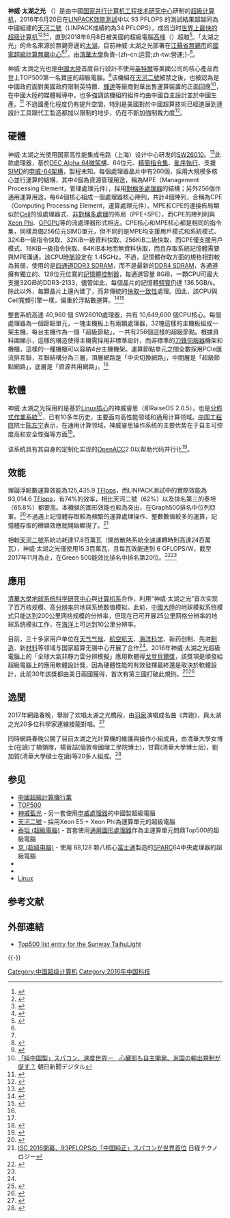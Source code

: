 {{coord|31|32|55.01|N|120|14|52.94|E|region:CN_type:landmark|display=title}}
{{NoteTA
|G1=IT
|1=zh-hans:阵列;zh-hant:陣列
}}
{{Infobox custom computer
| Image          = 
| Caption        =
| Website        =[http://www.nsccwx.cn/ www.nsccwx.cn]
| Dates          = 2015年12月31日
| Location       = {{CHN}}[[江苏省|江苏省]][[无锡市|无锡市]]
| Sponsors       = 国家并行计算机工程<br>技术研究中心
| Operators      = [[国家超级计算无锡中心|国家超级计算无锡中心]]<br>[[清華大學|清華大學]]
| Architecture   = 40,960枚[[申威处理器|申威处理器]]<br>SW26010型 260核心CPU
| Memory         = 1.31[[拍字节|PB]] 
| Storage        = 
| Speed          = 實際效能：93.0146[[FLOPS|PFlops]]<br />理論效能：125.4359PFlops
| Power          = 15,371.00[[千瓦|kW]]
| OS             = 基於Linux核心的神威睿思 2.0.5
| Space          = 605 平方米
| Cost           = 18億元人民幣<br>（約合2.73億美元）
| ChartName      = [[TOP500|TOP500]]
| ChartPosition  = #4
| ChartDate      = 2020年6月
| Purpose        = 石油勘探，[[生命科学|生命科学]]<br>[[天气预报|天气预报]]，[[工业设计|工业设计]]<br>药物研发
| Legacy         = [[戈登貝爾獎|戈登貝爾獎]]獲得平台，打破30年來該獎都由美日獲得的情況
| Emulators      =
| Sources        = [http://www.top500.org/system/178764 top500.org]
}}

'''神威·太湖之光<!-- （中国大陆媒体的报道当中“神威”与“太湖之光”之间都有间隔号） -->''' （{{lang-en|Sunway TaihuLight}}）是由中國[[国家并行计算机工程技术研究中心|国家并行计算机工程技术研究中心]]研制的[[超級電腦|超級计算机]]，2016年6月20日在[[LINPACK|LINPACK效能測試]]中以 93 PFLOPS 的測試結果超越同為中國組建的[[天河二號|天河二號]]（LINPACK成績約為34 PFLOPS），成爲当时[[TOP500|世界上最快的超级计算机]]<ref name=top500>{{Cite web|url=http://www.top500.org/news/china-tops-supercomputer-rankings-with-new-93-petaflop-machine/|title=China Tops Supercomputer Rankings with New 93-Petaflop Machine|website=www.top500.org|access-date=2016-06-20|archive-date=2019-05-31|archive-url=https://web.archive.org/web/20190531062222/https://www.top500.org/news/china-tops-supercomputer-rankings-with-new-93-petaflop-machine/|dead-url=no}}</ref><ref>{{cite news|title=陸神威太湖之光 躍居全球最快超級電腦|url=http://www.cna.com.tw/news/firstnews/201606200346-1.aspx|author=|accessdate=2016-06-20|archive-date=2016-06-23|archive-url=https://web.archive.org/web/20160623072356/http://www.cna.com.tw/news/firstnews/201606200346-1.aspx|dead-url=no}}</ref><ref name=bloomberg2016>{{Cite web|url=http://www.bloomberg.com/news/articles/2016-06-20/world-s-fastest-supercomputer-now-has-chinese-chip-technology|title=World’s Fastest Supercomputer Now Has Chinese Chip Technology|last=Clark|first=Jack|last2=King|first2=Ian|date=June 20, 2016|website=Bloomberg.com|access-date=2016-06-20|archive-date=2019-05-14|archive-url=https://web.archive.org/web/20190514140108/https://www.bloomberg.com/news/articles/2016-06-20/world-s-fastest-supercomputer-now-has-chinese-chip-technology|dead-url=no}}</ref><ref>{{Cite web|url=http://www.bbc.co.uk/news/technology-36575947|title=China builds world's most powerful computer|date=2016-06-20|website=BBC News|access-date=2016-06-20|archive-date=2019-04-04|archive-url=https://web.archive.org/web/20190404160838/https://www.bbc.co.uk/news/technology-36575947|dead-url=no}}</ref>，直到2018年6月8日被美國的超級電腦[[高峰_(超級電腦)|高峰]]（{{lang|en|Summit}}）超越<ref>{{cite web|url=https://www.nytimes.com/2018/06/08/technology/supercomputer-china-us.html?hp&action=click&pgtype=Homepage&clickSource=story-heading&module=first-column-region&region=top-news&WT.nav=top-news|title=You’d Need 63 Billion Years to Do What This Supercomputer Can Do in a Second|last=Lohr|first=Steve|date=2018-06-08|publisher=New York Times|accessdate=2018-12-08|deadurl=no|archiveurl=https://web.archive.org/web/20180610010334/https://www.nytimes.com/2018/06/08/technology/supercomputer-china-us.html?hp&action=click&pgtype=Homepage&clickSource=story-heading&module=first-column-region&region=top-news&WT.nav=top-news|archivedate=2018-06-10|df=}}</ref>。「太湖之光」的命名來源於無錫旁邊的[[太湖|太湖]]。目前神威·太湖之光部署在[[江蘇省|江蘇省]][[無錫市|無錫市]]的[[國家超級計算無錫中心|國家超級計算無錫中心]]<ref name=bloomberg2016/><ref name=top500/>，由[[清華大學|清華大學]]負責-{zh-cn:运营;zh-tw:營運;}-<ref name=aaaa>{{cite web|title=清华运营的“神威·太湖之光”荣膺世界超算冠军|url=http://news.tsinghua.edu.cn/publish/thunews/9648/2016/20160622150721227910868/20160622150721227910868_.html|website=清华大学新闻中心|access-date=2016-06-30|archive-date=2019-05-20|archive-url=https://web.archive.org/web/20190520081757/http://news.tsinghua.edu.cn/publish/thunews/9648/2016/20160622150721227910868/20160622150721227910868_.html|dead-url=no}}</ref>。

神威·太湖之光也是[[中國大陸|中國大陸]]首度自行設計不使用[[英特爾|英特爾]]等美國公司的核心產品而登上TOP500第一名寶座的超級電腦。<ref>{{cite news
|title=全球最快超級電腦 中國大陸神威太湖之光
|url=https://tw.news.yahoo.com/%E5%85%A8%E7%90%83%E6%9C%80%E5%BF%AB%E8%B6%85%E7%B4%9A%E9%9B%BB%E8%85%A6-%E4%B8%AD%E5%9C%8B%E5%A4%A7%E9%99%B8%E7%A5%9E%E5%A8%81%E5%A4%AA%E6%B9%96%E4%B9%8B%E5%85%89-112008166.html
|author=
|accessdate=2016-06-20
|archive-date=2016-08-11
|archive-url=https://web.archive.org/web/20160811212546/https://tw.news.yahoo.com/%E5%85%A8%E7%90%83%E6%9C%80%E5%BF%AB%E8%B6%85%E7%B4%9A%E9%9B%BB%E8%85%A6-%E4%B8%AD%E5%9C%8B%E5%A4%A7%E9%99%B8%E7%A5%9E%E5%A8%81%E5%A4%AA%E6%B9%96%E4%B9%8B%E5%85%89-112008166.html
|dead-url=no
}}</ref>该機組在[[天河二號|天河二號]]被禁之後，也被認為是中國政府面對美國政府限制英特爾、[[輝達|輝達]]等廠商對華出售運算裝置的正面回應<ref>[http://www.asahi.com/articles/DA3S12418963.html 「純中国製」スパコン、速度世界一　心臓部も自主開発、米国の輸出規制が促す？] {{Wayback|url=http://www.asahi.com/articles/DA3S12418963.html |date=20190525051030 }} 朝日新聞デジタル</ref>，在中國大陸的媒體報導中，也多強調該機組的組件均由中國自主設計並於中國生產。<ref>{{cite web|title=最新世界超级计算机TOP500榜单出炉：中国“神威·太湖之光”夺冠|url=http://www.ithome.com/html/discovery/234847.htm|website=IT之家|access-date=2016-06-21|archive-date=2016-06-27|archive-url=https://web.archive.org/web/20160627125725/http://www.ithome.com/html/discovery/234847.htm|dead-url=no}}</ref>
不過國產化程度仍有提升空間，特別是美國對於中國超算技術已經進展到連設計工具跟代工製造都加以限制的地步，仍在不斷加強制裁力度<ref>{{Cite web |url=https://www.bbc.com/zhongwen/trad/science-56729791 |title=存档副本 |access-date=2021-04-14 |archive-date=2021-04-26 |archive-url=https://web.archive.org/web/20210426212033/https://www.bbc.com/zhongwen/trad/science-56729791 |dead-url=no }}</ref>。

== 硬體 ==

神威·太湖之光使用国家高性能集成电路（上海）设计中心研发的[[SW26010|SW26010]]。<ref>{{cite web|title=申威处理器 中国超算最强芯此款處理器|url=http://www.most.gov.cn/kjbgz/201606/t20160628_126168.htm|access-date=2017-06-20|archive-date=2019-09-16|archive-url=https://web.archive.org/web/20190916060805/http://www.most.gov.cn/kjbgz/201606/t20160628_126168.htm|dead-url=no}}</ref>此款處理器，基於[[DEC_Alpha|DEC Alpha 64微架構]]、64位元、[[精簡指令集|精簡指令集]]、[[亂序執行|亂序執行]]、支援[[SIMD|SIMD]]的[[申威处理器|申威-64架構]]，製程未知。每個處理器晶片中有260個{{le|運算核心|Compute kernel|核心}}，採用大規模多核心並行運算的結構，其中4個為資源管理用途，稱為MPE（Management Processing Element，管理處理元件），採用[[對稱多處理|對稱多處理器]]的結構；另外256個作通用運算用途，每64個核心組成一個處理器核心陣列，共計4個陣列，合稱為CPE（Computing Processing Element，運算處理元件）。MPE和CPE的連接佈局類似於[[Cell_(微處理器)|Cell]]的協處理器式、[[非對稱多處理|非對稱多處理]]的佈局（PPE+SPE），而CPE的陣列則與[[Xeon_Phi|Xeon Phi]]、[[GPGPU|GPGPU]]等的流處理器形式相近。CPE核心和MPE核心都是相同的指令集，同樣具備256位元SIMD單元，但不同的是MPE均支援用戶模式和系統模式、32KiB一級指令快取、32KiB一級資料快取、256KiB二級快取，而CPE僅支援用戶模式、16KiB一級指令快取、64KiB本地{{link-en|暫存式記憶體|Scratchpad memory}}而無資料快取，而且存取系統記憶體需要與MPE溝通。該CPU[[時脈|時脈]]設定在 1.45GHz。不過，記憶體存取方面的規格相對較為貧弱，使用的是[[四通道|四通道]][[DDR3_SDRAM|DDR3 SDRAM]]，而不是最新的[[DDR4_SDRAM|DDR4 SDRAM]]，各通道擁有獨立的、128位元位寬的[[記憶體控制器|記憶體控制器]]，每通道容量 8GiB，一顆CPU可最大支援32GiB的DDR3-2133，儘管如此，每個晶片的記憶體[[頻寬|頻寬]]仍達 136.5GB/s。除此以外，每顆晶片上還內建了{{link-en|片上網路互聯|Network on a chip}}，而非傳統的[[快取一致性|快取一致性]]處理。因此，該CPU與Cell寬頻引擎一樣，偏重於浮點數運算。<ref>{{cite web|title=China Tops Supercomputer Rankings with New 93-Petaflop Machine|url=https://www.top500.org/news/china-tops-supercomputer-rankings-with-new-93-petaflop-machine/|website=top500.org|accessdate=2016-08-07|archive-date=2016-10-03|archive-url=https://web.archive.org/web/20161003052054/https://www.top500.org/news/china-tops-supercomputer-rankings-with-new-93-petaflop-machine/|dead-url=no}}</ref><ref name=dongarra2016>{{Cite web|url=http://www.netlib.org/utk/people/JackDongarra/PAPERS/sunway-report-2016.pdf|title=Report on the Sunway TaihuLight System|last=Dongarra|first=Jack|date=June 20, 2016|website=www.netlib.org|publisher=|access-date=June 20, 2016|archive-date=2018-11-10|archive-url=https://web.archive.org/web/20181110192953/http://www.netlib.org/utk/people/JackDongarra/PAPERS/sunway-report-2016.pdf|dead-url=no}}</ref>

整套系統高達 40,960 個 SW26010處理器，共有 10,649,600 個CPU核心。每個處理器為一個節點單元，一塊主機板上有兩顆處理器，32塊這樣的主機板組成一架主機，每台主機作為一個「超級節點」，一共有256個這樣的超級節點。根據資料圖顯示，這樣的構造使得主機需採用非標準設計，而非標準的[[刀鋒伺服器|刀鋒伺服器]]機架和機櫃，這樣的一種機櫃可以容納4台主機機架。運算節點單元之間全數採用PCIe匯流排互聯，互聯結構分為三層，頂層網路是「中央切換網路」，中間層是「超級節點網路」，底層是「資源共用網路」。<ref name=dongarra2016/>

== 軟體 ==
神威·太湖之光採用的是基於[[Linux核心|Linux核心]]的神威睿思（即RaiseOS 2.0.5），也是[[分佈式作業系統|分佈式作業系統]]<ref name=dongarra2016/>，已有10多年历史，主要面向高性能领域和通用计算领域。[[中国工程院|中国工程院]]院士[[陈左宁|陈左宁]]表示，在通用计算领域，神威睿思操作系统的主要优势在于自主可控度高和安全性强等方面<ref>{{cite web|title=神威太湖之光的操作系统是基于 Linux|url=http://chuansong.me/n/388157149548|access-date=2016-06-30|archive-date=2017-03-05|archive-url=https://web.archive.org/web/20170305013626/http://chuansong.me/n/388157149548|dead-url=no}}</ref>。

该系统具有其自身的定制化实现的[[OpenACC|OpenACC]]2.0以帮助代码并行化<ref>{{Cite journal|last=Fu|first=H H|last2=Liao|first2=JF|last3=Yang|first3=J Z|date=2016|title=The Sunway TaihuLight Supercomputer: System and Applications|url=http://engine.scichina.com/publisher/scp/journal/SCIS/59/7/10.1007/s11432-016-5588-7|journal=Sci. China Inf. Sci.|doi=10.1007/s11432-016-5588-7|pmid=|access-date=2016-06-22|archive-date=2020-01-25|archive-url=https://web.archive.org/web/20200125041705/http://engine.scichina.com/publisher/scp/journal/SCIS/59/7/10.1007/s11432-016-5588-7|dead-url=no}}</ref>。

== 效能 ==
理論浮點數運算效能為125,435.9 [[FLOPS|TFlops]]，而LINPACK測試中的實際效能為93,014.6 [[FLOPS|TFlops]]，有74%的效率，相比天河二號（62%）以及排名第三的泰坦（65.8%）都要高。本機組的圖形效能也較為突出，在Graph500排名中位列亞軍。<ref name="expreview2">{{cite web|title=神威太湖之光超算揭秘：国产260核自研处理器，能效比超高|url=http://www.expreview.com/47812.html|website=expreview.com|access-date=2016-08-07|archive-date=2021-01-26|archive-url=https://web.archive.org/web/20210126154021/https://www.expreview.com/47812.html|dead-url=no}}</ref>不過遇上記憶體存取較為頻繁的運算處理操作、整數數值較多的運算，記憶體存取的樽頸效應就開始顯現了。<ref>[http://techon.nikkeibp.co.jp/atcl/event/15/062100069/062100001/ ISC 2016開幕、93PFLOPSの「中国純正」スパコンが世界首位] {{Wayback|url=http://techon.nikkeibp.co.jp/atcl/event/15/062100069/062100001/ |date=20171210232033 }} 日経テクノロジー</ref>

相較[[天河二號|天河二號]]系統功耗達17.8百萬瓦（開啟散熱系統全速運轉時則高達24百萬瓦），神威·太湖之光僅使用15.3百萬瓦，且每瓦效能達到 6 GFLOPS/W，截至2017年11月為止，在Green 500能效比排名中排名第20位。<ref>{{cite web|title=260核心！中国全新超算自主CPU揭秘：举世震惊|url=http://news.mydrivers.com/1/487/487676.htm|website=mydrivers.com|access-date=2016-06-21|archive-date=2019-05-21|archive-url=https://web.archive.org/web/20190521013115/http://news.mydrivers.com/1/487/487676.htm|dead-url=no}}</ref><ref name="expreview2"/>

== 應用 ==
[[清華大學地球系统科学研究中心|清華大學地球系统科学研究中心]]與[[清華大學计算机系|计算机系]]合作，利用“神威·太湖之光”首次实现了百万核规模、高[[分辨率|分辨率]]的地球系统数值模拟。此前，[[中國大陸|中國大陸]]的地球模拟系统模式只能达到200公里网格规模的分辨率，但现在已可开展25公里网格分辨率的地球系统模拟工作，在[[海洋|海洋]]上可达到10公里分辨率。

目前，三十多家用户单位在[[氣象學|天气气候]]、[[航空航天|航空航天]]、[[海洋科学|海洋科学]]、新药创制、先进[[制造|制造]]、新[[材料學|材料]]等领域与国家超算无锡中心开展了合作<ref name=aaaa/>。2016年神威·太湖之光超級電腦上的「全球大氣非靜力雲分辨模擬」應用軟體得[[戈登貝爾獎|戈登貝爾獎]]，該獎項是頒發給超級電腦上的應用軟體設計獎，因為硬體性能的有效發揮最終還是取決於軟體設計，此前30年該獎都由美日兩國獲得，首次有第三國打破此規則。<ref>{{cite web |url=https://www.acm.org/media-center/2016/november/gordon-bell-prize-2016 |title=Chinese Research Team that Employs High Performance Computing to Understand Weather Patterns Wins 2016 ACM Gordon Bell Prize |publisher=Acm.org |date=2016-11-17 |accessdate=2018-07-22 |archive-date=2021-01-24 |archive-url=https://web.archive.org/web/20210124145706/https://www.acm.org/media-center/2016/november/gordon-bell-prize-2016 |dead-url=no }}</ref><ref>{{cite web |url=http://news.xinhuanet.com/english/2016-11/18/c_135838749.htm |title=Chinese research team wins top award in supercomputing |publisher=News.xinhuanet.com |date=2016-11-18 |accessdate=2018-07-22 |archive-date=2016-11-20 |archive-url=https://web.archive.org/web/20161120111100/http://news.xinhuanet.com/english/2016-11/18/c_135838749.htm |dead-url=no }}</ref>

==逸聞==
2017年網路春晚，舉辦了欢唱太湖之光橋段，由[[羽泉|羽泉]]演唱成名曲《奔跑》，與太湖之光20多位科學家連線接龍對唱。<ref>{{cite web |url=https://www.youtube.com/watch?v=YBaUXexxeTQ |title=央視官方頻道-欢唱太湖之光《奔跑》 |publisher=YouTube.com |date=2017-01-20 |accessdate=2018-07-22 |archive-date=2017-02-20 |archive-url=https://web.archive.org/web/20170220042838/https://www.youtube.com/watch?v=YBaUXexxeTQ |dead-url=no }}</ref>

同時網路春晚公開了目前太湖之光計算機的維護與操作小組成員，由清華大學女博士(在讀)丁楠領隊，楊晉喆(倫敦帝國理工學院博士)，甘霖(清華大學博士后)，劉加賀(清華大學碩士在讀)等20多人組成。<ref>{{cite web |author=CCTV春晚 |url=https://www.youtube.com/watch?v=rvkf7Prf4U8&list=PLXQgvG0bchMPDoI5byl5LBkegEkm2AlLI#t=5877.487987 |title=央視官方頻道 - 2017年網路春晚 |publisher=YouTube.com |date=2017-01-20 |accessdate=2018-07-22 |archive-date=2017-08-18 |archive-url=https://web.archive.org/web/20170818090130/https://www.youtube.com/watch?v=rvkf7Prf4U8&list=PLXQgvG0bchMPDoI5byl5LBkegEkm2AlLI#t=5877.487987 |dead-url=no }}</ref>

== 参见 ==
{{Portal|資訊科技}}
* [[中國超級計算機行業|中國超級計算機行業]]
* [[TOP500|TOP500]]
* [[神威藍光|神威藍光]] - 另一套使用[[申威處理器|申威處理器]]的中國製超級電腦
* [[天河二號|天河二號]] - 採用Xeon E5 + Xeon Phi為運算單元的超級電腦
* [[泰坦_(超級電腦)|泰坦 (超級電腦)]] - 首套使用[[通用圖形處理器|通用圖形處理器]]作為主運算單元問鼎Top500的超級電腦
* [[京_(超级电脑)|京 (超级电脑)]] - 使用 88,128 颗八核心[[富士通|富士通]]製造的[[SPARC|SPARC]]64中央處理器的超級電腦
* {{link-en|大規模多核心處理器|Manycore processor}}
* {{link-en|大規模並行處理器陣列|Massively parallel processor array}}
* [[Linux|Linux]]

== 参考文献 ==
{{reflist}}

== 外部連結 ==
* {{en}}[http://www.top500.org/system/178764 Top500 list entry for the Sunway TaihuLight] {{Wayback|url=http://www.top500.org/system/178764 |date=20210428174513 }}

{{-}}
{{s-start}}
{{s-ach|rec}}
{{s-bef|before=[[天河二號|天河二號]]}}
{{s-ttl
|title = [[TOP500|世界最强的超级计算机]]
|years = 2016年6月20日 – 2018年6月25日
}}
{{s-aft|after=[[高峰 (超級電腦)|高峰
]]}}
{{s-end}}

{{中国国家超级计算中心}}
{{清华大学}}

[[Category:中国超级计算机|Category:中国超级计算机]]
[[Category:2016年中国科技|Category:2016年中国科技]]